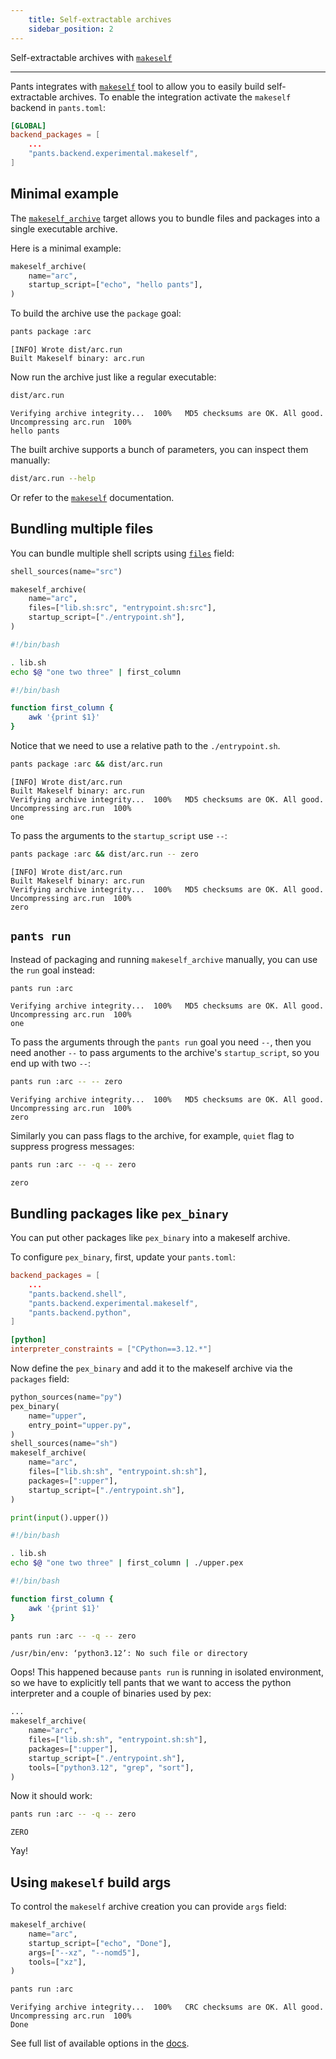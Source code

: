 ```yaml
---
    title: Self-extractable archives
    sidebar_position: 2
---
```


Self-extractable archives with [`makeself`](https://github.com/megastep/makeself)

---

Pants integrates with [`makeself`](https://github.com/megastep/makeself) tool
to allow you to easily build self-extractable archives. To enable the
integration activate the `makeself` backend in `pants.toml`:

```toml title="pants.toml"
[GLOBAL]
backend_packages = [
    ...
    "pants.backend.experimental.makeself",
]
```

## Minimal example

The [`makeself_archive`](../../reference/targets/makeself_archive.mdx) target
allows you to bundle files and packages into a single executable archive.

Here is a minimal example:

```python title="BUILD"
makeself_archive(
    name="arc",
    startup_script=["echo", "hello pants"],
)
```

To build the archive use the `package` goal:

```bash
pants package :arc
```
```
[INFO] Wrote dist/arc.run
Built Makeself binary: arc.run
```

Now run the archive just like a regular executable:

```bash
dist/arc.run
```
```
Verifying archive integrity...  100%   MD5 checksums are OK. All good.
Uncompressing arc.run  100%  
hello pants
```

The built archive supports a bunch of parameters, you can inspect them manually:

```bash
dist/arc.run --help
```

Or refer to the [`makeself`](https://github.com/megastep/makeself) documentation.

## Bundling multiple files

You can bundle multiple shell scripts using
[`files`](../../reference/targets/makeself_archive.mdx#files) field:

```python tab={"label":"BUILD"}
shell_sources(name="src")

makeself_archive(
    name="arc",
    files=["lib.sh:src", "entrypoint.sh:src"],
    startup_script=["./entrypoint.sh"],
)
```

```bash tab={"label":"entrypoint.sh"} 
#!/bin/bash

. lib.sh
echo $@ "one two three" | first_column
```

```bash tab={"label":"lib.sh"} 
#!/bin/bash

function first_column {
    awk '{print $1}'
}
```

Notice that we need to use a relative path to the `./entrypoint.sh`.

```bash
pants package :arc && dist/arc.run
```
```
[INFO] Wrote dist/arc.run
Built Makeself binary: arc.run
Verifying archive integrity...  100%   MD5 checksums are OK. All good.
Uncompressing arc.run  100%  
one
```

To pass the arguments to the `startup_script` use `--`:

```bash
pants package :arc && dist/arc.run -- zero
```
```
[INFO] Wrote dist/arc.run
Built Makeself binary: arc.run
Verifying archive integrity...  100%   MD5 checksums are OK. All good.
Uncompressing arc.run  100%  
zero
```

## `pants run`

Instead of packaging and running `makeself_archive` manually, you can use the `run` goal instead:

```bash
pants run :arc
```
```
Verifying archive integrity...  100%   MD5 checksums are OK. All good.
Uncompressing arc.run  100%  
one
```

To pass the arguments through the `pants run` goal you need `--`, then you need
another `--` to pass arguments to the archive's `startup_script`, so you end up with
two `--`:

```bash
pants run :arc -- -- zero
```
```
Verifying archive integrity...  100%   MD5 checksums are OK. All good.
Uncompressing arc.run  100%  
zero
```

Similarly you can pass flags to the archive, for example, `quiet` flag to suppress progress messages:
```bash
pants run :arc -- -q -- zero
```
```
zero
```

## Bundling packages like `pex_binary`

You can put other packages like `pex_binary` into a makeself archive. 

To configure `pex_binary`, first, update your `pants.toml`:

```toml title="pants.toml"
backend_packages = [
    ...
    "pants.backend.shell",
    "pants.backend.experimental.makeself",
    "pants.backend.python",
]

[python]
interpreter_constraints = ["CPython==3.12.*"]
```

Now define the `pex_binary` and add it to the makeself archive via the
`packages` field:

```python tab={"label":"BUILD"}
python_sources(name="py")
pex_binary(
    name="upper",
    entry_point="upper.py",
)
shell_sources(name="sh")
makeself_archive(
    name="arc",
    files=["lib.sh:sh", "entrypoint.sh:sh"],
    packages=[":upper"],
    startup_script=["./entrypoint.sh"],
)
```

```python tab={"label":"upper.py"}
print(input().upper())
```

```bash tab={"label":"entrypoint.sh"} 
#!/bin/bash

. lib.sh
echo $@ "one two three" | first_column | ./upper.pex
```

```bash tab={"label":"lib.sh"} 
#!/bin/bash

function first_column {
    awk '{print $1}'
}
```

```bash
pants run :arc -- -q -- zero
```
```
/usr/bin/env: ‘python3.12’: No such file or directory
```

Oops! This happened because `pants run` is running in isolated environment, so
we have to explicitly tell pants that we want to access the python interpreter
and a couple of binaries used by pex:

```python title="BUILD"
...
makeself_archive(
    name="arc",
    files=["lib.sh:sh", "entrypoint.sh:sh"],
    packages=[":upper"],
    startup_script=["./entrypoint.sh"],
    tools=["python3.12", "grep", "sort"],
)
```

Now it should work:

```bash
pants run :arc -- -q -- zero
```
```
ZERO
```

Yay!

## Using `makeself` build args

To control the `makeself` archive creation you can provide `args` field:

```python title="BUILD"
makeself_archive(
    name="arc",
    startup_script=["echo", "Done"],
    args=["--xz", "--nomd5"],
    tools=["xz"],
) 
```
```bash
pants run :arc
```
```
Verifying archive integrity...  100%   CRC checksums are OK. All good.
Uncompressing arc.run  100%  
Done
```

See full list of available options in the
[docs](https://github.com/megastep/makeself#usage).
